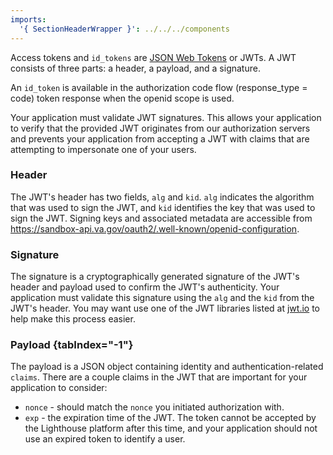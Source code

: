 ```yaml
---
imports:
  '{ SectionHeaderWrapper }': ../../../components 
---
```


<SectionHeaderWrapper heading="ID Token" id="id-token" />

Access tokens and `id_tokens` are [JSON Web Tokens](https://jwt.io/) or JWTs. A JWT consists of three parts: a header, a payload, and a signature. 

An `id_token` is available in the authorization code flow (response_type = code) token response when the openid scope is used.

Your application must validate JWT signatures. This allows your application to verify that the provided JWT originates from our authorization servers and prevents your application from accepting a JWT with claims that are attempting to impersonate one of your users.

### Header

The JWT's header has two fields, `alg` and `kid`. `alg` indicates the algorithm that was used to sign the JWT, and `kid` identifies the key that was used to sign the JWT. Signing keys and associated metadata are accessible from https://sandbox-api.va.gov/oauth2/.well-known/openid-configuration.

### Signature

The signature is a cryptographically generated signature of the JWT's header and payload used to confirm the JWT's authenticity. Your application must validate this signature using the `alg` and the `kid` from the JWT's header. You may want use one of the JWT libraries listed at [jwt.io](https://jwt.io) to help make this process easier.

### Payload {tabIndex="-1"}

The payload is a JSON object containing identity and authentication-related `claims`. There are a couple claims in the JWT that are important for your application to consider:
- `nonce` - should match the `nonce` you initiated authorization with.
- `exp` - the expiration time of the JWT. The token cannot be accepted by the Lighthouse platform after this time, and your application should not use an expired token to identify a user.
